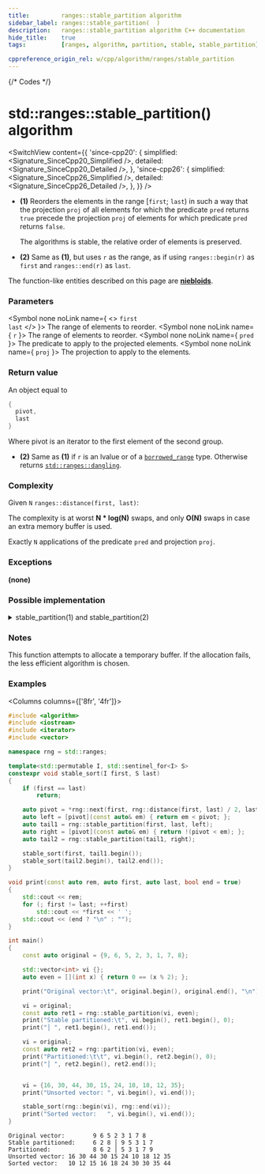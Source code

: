 ```yaml
---
title:         ranges::stable_partition algorithm
sidebar_label: ranges::stable_partition(  )
description:   ranges::stable_partition algorithm C++ documentation
hide_title:    true
tags:          [ranges, algorithm, partition, stable, stable_partition]

cppreference_origin_rel: w/cpp/algorithm/ranges/stable_partition
---
```



{/* Codes */}



# std::ranges::stable_partition() algorithm

<SwitchView content={{
  'since-cpp20': {
    simplified:	<Signature_SinceCpp20_Simplified />,
    detailed:	<Signature_SinceCpp20_Detailed />,
  },
	'since-cpp26': {
		simplified:	<Signature_SinceCpp26_Simplified />,
		detailed:	<Signature_SinceCpp26_Detailed />,
	},
}} />

- **(1)** Reorders the elements in the range [`first`; `last`) in such a way that the projection `proj` of all elements for which the predicate `pred` returns `true` precede the projection `proj` of elements for which predicate `pred` returns `false`.

  The algorithms is stable, the relative order of elements is preserved.

- **(2)** Same as **(1)**, but uses `r` as the range, as if using `ranges::begin(r)` as `first` and `ranges::end(r)` as `last`.

The function-like entities described on this page are [**niebloids**](/docs/std/algo/niebloids).

### Parameters

<SymbolTable>

  <Symbol none noLink name={ <> <code>first</code> <br/> <code>last</code> </> }>
    The range of elements to reorder.
  </Symbol>
  <Symbol none noLink name={ <code>r</code> }>
    The range of elements to reorder.
  </Symbol>
  <Symbol none noLink name={ <code>pred</code> }>
    The predicate to apply to the projected elements.
  </Symbol>
  <Symbol none noLink name={ <code>proj</code> }>
    The projection to apply to the elements.
  </Symbol>

</SymbolTable>

### Return value

An object equal to
```cpp
{
  pivot,
  last
}
```
Where pivot is an iterator to the first element of the second group.

- **(2)** Same as **(1)** if `r` is an lvalue or of a [`borrowed_range`](#) type. Otherwise returns [`std::ranges::dangling`](#).

### Complexity

Given `N` `ranges::distance(first, last)`:

The complexity is at worst **N * log(N)** swaps, and only **O(N)** swaps in case an extra memory buffer is used.

Exactly `N` applications of the predicate `pred` and projection `proj`.

### Exceptions

**(none)**

### Possible implementation

<details>
<summary>stable_partition(1) and stable_partition(2)</summary>

```cpp
struct stable_partition_fn
{
    template<std::bidirectional_iterator I, std::sentinel_for<I> S,
             class Proj = std::identity,
             std::indirect_unary_predicate<std::projected<I, Proj>> Pred>
    requires std::permutable<I>
    constexpr ranges::subrange<I>
        operator()(I first, S last, Pred pred, Proj proj = {}) const
    {
        first = ranges::find_if_not(first, last, pred, proj);
        I mid = first;
        while (mid != last)
        {
            mid = ranges::find_if(mid, last, pred, proj);
            if (mid == last)
                break;
            I last2 = ranges::find_if_not(mid, last, pred, proj);
            ranges::rotate(first, mid, last2);
            first = ranges::next(first, ranges::distance(mid, last2));
            mid = last2;
        }
        return {std::move(first), std::move(mid)};
    }

    template<ranges::bidirectional_range R, class Proj = std::identity,
             std::indirect_unary_predicate<
                 std::projected<ranges::iterator_t<R>, Proj>> Pred>
    requires std::permutable<ranges::iterator_t<R>>
    constexpr ranges::borrowed_subrange_t<R>
        operator()(R&& r, Pred pred, Proj proj = {}) const
    {
        return (*this)(ranges::begin(r), ranges::end(r), std::move(pred), std::move(proj));
    }
};

inline constexpr stable_partition_fn stable_partition {};
```

</details>

### Notes

This function attempts to allocate a temporary buffer. If the allocation fails, the less efficient algorithm is chosen.

### Examples

<Columns columns={['8fr', '4fr']}>
<div>

```cpp title='Main.cpp' showLineNumbers
#include <algorithm>
#include <iostream>
#include <iterator>
#include <vector>

namespace rng = std::ranges;

template<std::permutable I, std::sentinel_for<I> S>
constexpr void stable_sort(I first, S last)
{
    if (first == last)
        return;

    auto pivot = *rng::next(first, rng::distance(first, last) / 2, last);
    auto left = [pivot](const auto& em) { return em < pivot; };
    auto tail1 = rng::stable_partition(first, last, left);
    auto right = [pivot](const auto& em) { return !(pivot < em); };
    auto tail2 = rng::stable_partition(tail1, right);

    stable_sort(first, tail1.begin());
    stable_sort(tail2.begin(), tail2.end());
}

void print(const auto rem, auto first, auto last, bool end = true)
{
    std::cout << rem;
    for (; first != last; ++first)
        std::cout << *first << ' ';
    std::cout << (end ? "\n" : "");
}

int main()
{
    const auto original = {9, 6, 5, 2, 3, 1, 7, 8};

    std::vector<int> vi {};
    auto even = [](int x) { return 0 == (x % 2); };

    print("Original vector:\t", original.begin(), original.end(), "\n");

    vi = original;
    const auto ret1 = rng::stable_partition(vi, even);
    print("Stable partitioned:\t", vi.begin(), ret1.begin(), 0);
    print("│ ", ret1.begin(), ret1.end());

    vi = original;
    const auto ret2 = rng::partition(vi, even);
    print("Partitioned:\t\t", vi.begin(), ret2.begin(), 0);
    print("│ ", ret2.begin(), ret2.end());


    vi = {16, 30, 44, 30, 15, 24, 10, 18, 12, 35};
    print("Unsorted vector: ", vi.begin(), vi.end());

    stable_sort(rng::begin(vi), rng::end(vi));
    print("Sorted vector:   ", vi.begin(), vi.end());
}
```

</div>
<div>

```plaintext title="Possible Output"
Original vector:        9 6 5 2 3 1 7 8
Stable partitioned:     6 2 8 │ 9 5 3 1 7
Partitioned:            8 6 2 │ 5 3 1 7 9
Unsorted vector: 16 30 44 30 15 24 10 18 12 35 
Sorted vector:   10 12 15 16 18 24 30 30 35 44
```

</div>
</Columns>

